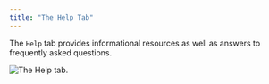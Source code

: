 ```yaml
---
title: "The Help Tab"
---
```


The `Help` tab provides informational resources as well as answers to frequently asked questions.

![*The Help tab.*](images/cds_help.png)
